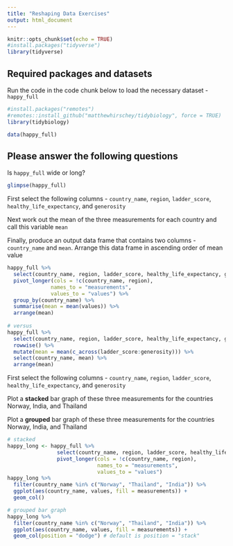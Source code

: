 ```yaml
---
title: "Reshaping Data Exercises"
output: html_document
---
```


```r
knitr::opts_chunk$set(echo = TRUE)
#install.packages("tidyverse")
library(tidyverse)
```

## Required packages and datasets

Run the code in the code chunk below to load the necessary dataset - `happy_full`
```r
#install.packages("remotes")
#remotes::install_github("matthewhirschey/tidybiology", force = TRUE)
library(tidybiology)

data(happy_full)
```

## Please answer the following questions

Is `happy_full` wide or long?

```r
glimpse(happy_full)
```

First select the following columns - `country_name`, `region`, `ladder_score`, `healthy_life_expectancy`, and `generosity`

Next work out the mean of the three measurements for each country and call this variable `mean`

Finally, produce an output data frame that contains two columns - `country_name` and `mean`. Arrange this data frame in ascending order of mean value

```r
happy_full %>% 
  select(country_name, region, ladder_score, healthy_life_expectancy, generosity) %>% 
  pivot_longer(cols = !c(country_name, region),
              names_to = "measurements",
              values_to = "values") %>% 
  group_by(country_name) %>% 
  summarise(mean = mean(values)) %>% 
  arrange(mean) 
  
# versus
happy_full %>% 
  select(country_name, region, ladder_score, healthy_life_expectancy, generosity) %>% 
  rowwise() %>% 
  mutate(mean = mean(c_across(ladder_score:generosity))) %>% 
  select(country_name, mean) %>% 
  arrange(mean) 
```

First select the following columns - `country_name`, `region`, `ladder_score`, `healthy_life_expectancy`, and `generosity`

Plot a **stacked** bar graph of these three measurements for the countries Norway, India, and Thailand

Plot a **grouped** bar graph of these three measurements for the countries Norway, India, and Thailand

```r
# stacked
happy_long <- happy_full %>% 
                select(country_name, region, ladder_score, healthy_life_expectancy, generosity) %>% 
                pivot_longer(cols = !c(country_name, region),
                             names_to = "measurements",
                             values_to = "values") 
happy_long %>%  
  filter(country_name %in% c("Norway", "Thailand", "India")) %>% 
  ggplot(aes(country_name, values, fill = measurements)) +
  geom_col()

# grouped bar graph
happy_long %>% 
  filter(country_name %in% c("Norway", "Thailand", "India")) %>% 
  ggplot(aes(country_name, values, fill = measurements)) +
  geom_col(position = "dodge") # default is position = "stack"
```
